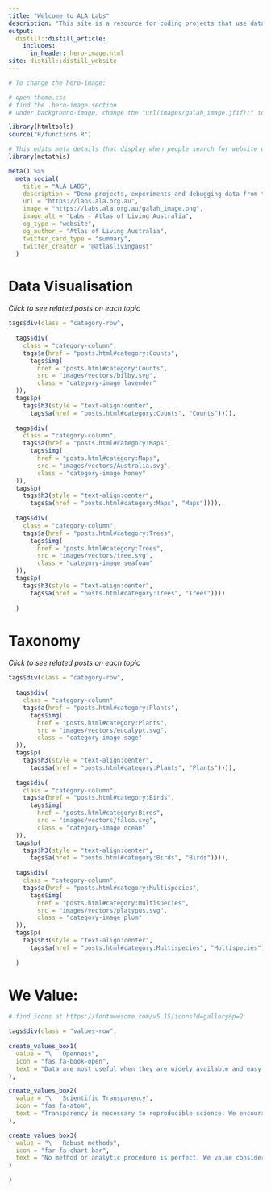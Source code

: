 ```yaml
---
title: "Welcome to ALA Labs"
description: "This site is a resource for coding projects that use data sourced from the ALA. We hope that users will find interesting content, whether their focus is ecological modelling, data visualisation, or simply investigating the natural world through a digital lens. Enjoy!"
output: 
  distill::distill_article:
    includes:
      in_header: hero-image.html
site: distill::distill_website
---
```


```r
# To change the hero-image:

# open theme.css
# find the .hero-image section
# under background-image, change the "url(images/galah_image.jfif);" to a another image url
```

```r
library(htmltools)
source("R/functions.R")
```

```r
# This edits meta details that display when people search for website on search engines
library(metathis)

meta() %>%
  meta_social(
    title = "ALA LABS",
    description = "Demo projects, experiments and debugging data from the Atlas of Living Australia",
    url = "https://labs.ala.org.au",
    image = "https://labs.ala.org.au/galah_image.png",
    image_alt = "Labs - Atlas of Living Australia",
    og_type = "website",
    og_author = "Atlas of Living Australia",
    twitter_card_type = "summary",
    twitter_creator = "@atlaslivingaust"
  )
```

 


# Data Visualisation

*Click to see related posts on each topic*

```r
tags$div(class = "category-row",
         
  tags$div( 
    class = "category-column",
    tags$a(href = "posts.html#category:Counts",
      tags$img(
        href = "posts.html#category:Counts",
        src = "images/vectors/bilby.svg",
        class = "category-image lavender"
  )),
  tags$p(
    tags$h3(style = "text-align:center",
      tags$a(href = "posts.html#category:Counts", "Counts")))),
  
  tags$div( 
    class = "category-column",
    tags$a(href = "posts.html#category:Maps",
      tags$img(
        href = "posts.html#category:Maps",
        src = "images/vectors/Australia.svg",
        class = "category-image honey"
  )),
  tags$p(
    tags$h3(style = "text-align:center",
      tags$a(href = "posts.html#category:Maps", "Maps")))),
  
  tags$div( 
    class = "category-column",
    tags$a(href = "posts.html#category:Trees",
      tags$img(
        href = "posts.html#category:Trees",
        src = "images/vectors/tree.svg",
        class = "category-image seafoam"
  )),
  tags$p(
    tags$h3(style = "text-align:center",
      tags$a(href = "posts.html#category:Trees", "Trees"))))
  
  )
```




# Taxonomy

*Click to see related posts on each topic*

```r
tags$div(class = "category-row",
         
  tags$div( 
    class = "category-column",
    tags$a(href = "posts.html#category:Plants",
      tags$img(
        href = "posts.html#category:Plants",
        src = "images/vectors/eucalypt.svg",
        class = "category-image sage"
  )),
  tags$p(
    tags$h3(style = "text-align:center",
      tags$a(href = "posts.html#category:Plants", "Plants")))),
  
  tags$div( 
    class = "category-column",
    tags$a(href = "posts.html#category:Birds",
      tags$img(
        href = "posts.html#category:Birds",
        src = "images/vectors/falco.svg",
        class = "category-image ocean"
  )),
  tags$p(
    tags$h3(style = "text-align:center",
      tags$a(href = "posts.html#category:Birds", "Birds")))),
  
  tags$div( 
    class = "category-column",
    tags$a(href = "posts.html#category:Multispecies",
      tags$img(
        href = "posts.html#category:Multispecies",
        src = "images/vectors/platypus.svg",
        class = "category-image plum"
  )),
  tags$p(
    tags$h3(style = "text-align:center",
      tags$a(href = "posts.html#category:Multispecies", "Multispecies"))))
  
  )
```



# We Value:

```r
# find icons at https://fontawesome.com/v5.15/icons?d=gallery&p=2

tags$div(class = "values-row",
         
create_values_box1(
  value = "\   Openness",
  icon = "fas fa-book-open",
  text = "Data are most useful when they are widely available and easy to use. We try to encourage the sharing of tools that make it easier to use data from the Atlas of Living Australia"
),

create_values_box2(
  value = "\   Scientific Transparency",
  icon = "fas fa-atom",
  text = "Transparency is necessary to reproducible science. We encourage that decisions, methods and deviations in our workflow are clear and transparent from the planning phase, to the retrieval and analysis of data, to the final scientific article"
),

create_values_box3(
  value = "\   Robust methods",
  icon = "far fa-chart-bar",
  text = "No method or analytic procedure is perfect. We value consideration for strengths and limitations of each method or analysis to help choose the methods that provide robust, reliable results"
)

)
```
